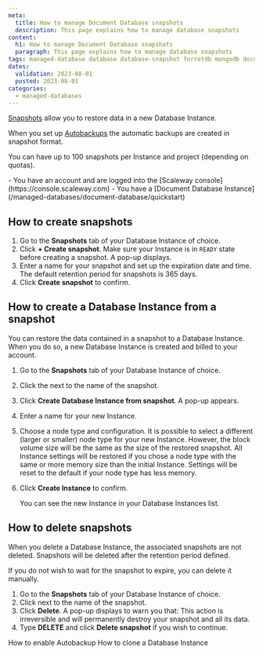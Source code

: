 ```yaml
---
meta:
  title: How to manage Document Database snapshots
  description: This page explains how to manage database snapshots
content:
  h1: How to manage Document Database snapshots
  paragraph: This page explains how to manage database snapshots
tags: managed-database database database-snapshot ferretdb mongodb document
dates:
  validation: 2023-08-01
  posted: 2023-08-01
categories:
  - managed-databases
---
```


[Snapshots](/managed-databases/document-database/how-to/manage-snapshots/) allow you to restore data in a new Database Instance.

When you set up [Autobackups](/managed-databases/document-database/how-to/enable-autobackup/) the automatic backups are created in snapshot format.

You can have up to 100 snapshots per Instance and project (depending on quotas).

<Macro id="iam-requirements" />

<Message type="requirement">
  - You have an account and are logged into the [Scaleway console](https://console.scaleway.com)
  - You have a [Document Database Instance](/managed-databases/document-database/quickstart)
</Message>

## How to create snapshots

1. Go to the **Snapshots** tab of your Database Instance of choice.
2. Click **+ Create snapshot**.
    <Message type="important">
      Make sure your Instance is in `READY` state before creating a snapshot.
    </Message>
    A pop-up displays.
3. Enter a name for your snapshot and set up the expiration date and time.
    <Message type="note">
      The default retention period for snapshots is 365 days.
    </Message>
4. Click **Create snapshot** to confirm.

## How to create a Database Instance from a snapshot

You can restore the data contained in a snapshot to a Database Instance. When you do so, a new Database Instance is created and billed to your account.

1. Go to the **Snapshots** tab of your Database Instance of choice.
2. Click the <Icon name="more" /> next to the name of the snapshot.
3. Click **Create Database Instance from snapshot**. A pop-up appears.
4. Enter a name for your new Instance.
5. Choose a node type and configuration.
    <Message type="important">
      It is possible to select a different (larger or smaller) node type for your new Instance. However, the block volume size will be the same as the size of the restored snapshot. All Instance settings will be restored if you chose a node type with the same or more memory size than the initial Instance. Settings will be reset to the default if your node type has less memory.
    </Message>
6. Click **Create Instance** to confirm.

    You can see the new Instance in your Database Instances list.

## How to delete snapshots

When you delete a Database Instance, the associated snapshots are not deleted. Snapshots will be deleted after the retention period defined.

If you do not wish to wait for the snapshot to expire, you can delete it manually.

1. Go to the **Snapshots** tab of your Database Instance of choice.
2. Click <Icon name="more" /> next to the name of the snapshot.
3. Click **Delete**. A pop-up displays to warn you that:
    <Message type="important">
      This action is irreversible and will permanently destroy your snapshot and all its data.
    </Message>
4. Type **DELETE** and click **Delete snapshot** if you wish to continue.

<Navigation title="See also">
  <PreviousButton to="/managed-databases/document-database/how-to/enable-autobackup">How to enable Autobackup</PreviousButton>
  <NextButton to="/managed-databases/document-database/how-to/clone-a-database-instance">How to clone a Database Instance</NextButton>
</Navigation>
